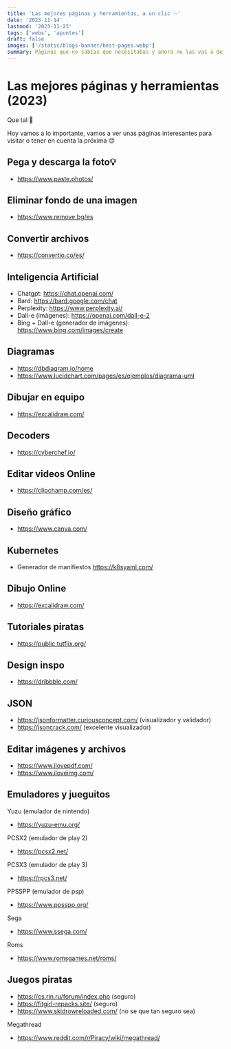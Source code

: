 ```yaml
---
title: 'Las mejores páginas y herramientas, a un clic ✨'
date: '2023-11-14'
lastmod: '2023-11-23'
tags: ['webs', 'apuntes']
draft: false
images: ['/static/blogs-banner/best-pages.webp']
summary: Páginas que no sabías que necesitabas y ahora no las vas a dejar de usar
---
```


# Las mejores páginas y herramientas (2023)

Que tal 🚀

Hoy vamos a lo importante, vamos a ver unas páginas interesantes para visitar o tener en cuenta la próxima 😊

## Pega y descarga la foto💡

- https://www.paste.photos/

## Eliminar fondo de una imagen

- https://www.remove.bg/es

## Convertir archivos

- https://convertio.co/es/

## Inteligencia Artificial

- Chatgpt: https://chat.openai.com/
- Bard: https://bard.google.com/chat
- Perplexity: https://www.perplexity.ai/
- Dall-e (imágenes): https://openai.com/dall-e-2
- Bing + Dall-e (generador de imágenes): https://www.bing.com/images/create

## Diagramas

- https://dbdiagram.io/home
- https://www.lucidchart.com/pages/es/ejemplos/diagrama-uml

## Dibujar en equipo

- https://excalidraw.com/

## Decoders

- https://cyberchef.io/

## Editar videos Online

- https://clipchamp.com/es/

## Diseño gráfico

- https://www.canva.com/

## Kubernetes

- Generador de manifiestos https://k8syaml.com/

## Dibujo Online

- https://excalidraw.com/

## Tutoriales piratas

- https://public.tutflix.org/

## Design inspo

- https://dribbble.com/

## JSON

- https://jsonformatter.curiousconcept.com/ (visualizador y validador)
- https://jsoncrack.com/ (excelente visualizador)

## Editar imágenes y archivos

- https://www.ilovepdf.com/
- https://www.iloveimg.com/

## Emuladores y jueguitos

Yuzu (emulador de nintendo)

- https://yuzu-emu.org/

PCSX2 (emulador de play 2)

- https://pcsx2.net/

PCSX3 (emulador de play 3)

- https://rpcs3.net/

PPSSPP (emulador de psp)

- https://www.ppsspp.org/

Sega

- https://www.ssega.com/

Roms

- https://www.romsgames.net/roms/

## Juegos piratas

- https://cs.rin.ru/forum/index.php (seguro)
- https://fitgirl-repacks.site/ (seguro)
- https://www.skidrowreloaded.com/ (no se que tan seguro sea)

Megathread

- https://www.reddit.com/r/Piracy/wiki/megathread/
